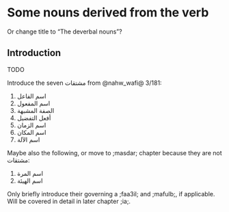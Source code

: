 # Some nouns derived from the verb

Or change title to "The deverbal nouns"?

## Introduction

TODO

Introduce the seven [مشتقات]{.ar} [from @nahw_wafi@ 3/181]{.citex}:

1. [اسم الفاعل]{.ar}
1. [اسم المفعول]{.ar}
1. [الصفة المشبهة]{.ar}
1. [أفعل التفضيل]{.ar}
1. [اسم الزمان]{.ar}
1. [اسم المكان]{.ar}
1. [اسم الآلة]{.ar}

Maybe also the following, or move to ;masdar; chapter because they are not [مشتقات]{.ar}:

1. [اسم المرة]{.ar}
1. [اسم الهيئة]{.ar}

Only briefly introduce their governing a ;faa3il; and ;mafulb;, if applicable.
Will be covered in detail in later chapter ;ia;.

